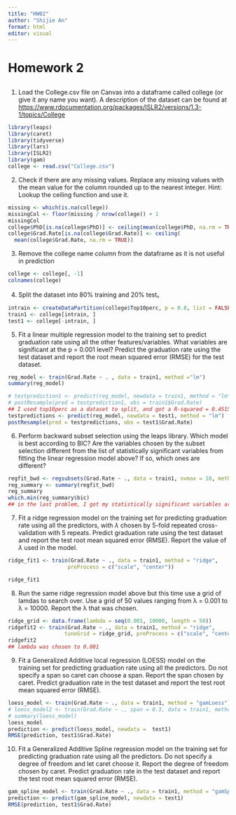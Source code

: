 ```yaml
---
title: "HW02"
author: "Shijie An"
format: html
editor: visual
---
```


# Homework 2

## 

1.  Load the College.csv file on Canvas into a dataframe called college (or give it any name you want). A description of the dataset can be found at [[https://www.rdocumentation.org/packages/ISLR2/versions/1.3-1/topics/College]{.underline}](https://www.rdocumentation.org/packages/ISLR2/versions/1.3-1/topics/College)

```r
library(leaps)
library(caret)
library(tidyverse)
library(lars)
library(ISLR2)
library(gam)
college <- read.csv("College.csv")
```

2.  Check if there are any missing values. Replace any missing values with the mean value for the column rounded up to the nearest integer. Hint: Lookup the ceiling function and use it.

```r
missing <- which(is.na(college)) 
missingCol <- floor(missing / nrow(college)) + 1
missingCol
college$PhD[is.na(college$PhD)] <- ceiling(mean(college$PhD, na.rm = TRUE))
college$Grad.Rate[is.na(college$Grad.Rate)] <- ceiling(
  mean(college$Grad.Rate, na.rm = TRUE))
```

3.  Remove the college name column from the dataframe as it is not useful in prediction

```r
college <- college[, -1]
colnames(college)
```

4.  Split the dataset into 80% training and 20% test。

```r
intrain <- createDataPartition(college$Top10perc, p = 0.8, list = FALSE)
train1 <- college[intrain, ]
test1 <- college[-intrain, ]
```

5.  Fit a linear multiple regression model to the training set to predict graduation rate using all the other features/variables. What variables are significant at the p = 0.001 level? Predict the graduation rate using the test dataset and report the root mean squared error (RMSE) for the test dataset.

```r
reg_model <- train(Grad.Rate ~ . , data = train1, method ="lm")
summary(reg_model)

# testprediction1 <- predict(reg_model, newdata = train1, method = "lm")
# postResample(pred = testprediction1, obs = train1$Grad.Rate)
## I used top10perc as a dataset to split, and got a R-squared = 0.4515 and RSE = 13.01 on 605 degrees of freedom. I got Outstate and perc.alumni, intercept are with ***, which is in the interval of p <= 0.001
testpredictions <- predict(reg_model, newdata = test1, method = "lm")
postResample(pred = testpredictions, obs = test1$Grad.Rate)
```

6.  Perform backward subset selection using the leaps library. Which model is best according to BIC? Are the variables chosen by the subset selection different from the list of statistically significant variables from fitting the linear regression model above? If so, which ones are different?

```r
regfit_bwd <- regsubsets(Grad.Rate ~ ., data = train1, nvmax = 18, method = "backward")
reg_summary <- summary(regfit_bwd)
reg_summary
which.min(reg_summary$bic)
## in the last problem, I got my statistically significant variables are Outstate and perc.alumni. And for this, I got 7 bic, which are Apps, top25Perc, P.Undergrad, Outstate, Room.Board, perc.alumni, Expand. It got outstete and perc.alumni as similar. 
```

7.  Fit a ridge regression model on the training set for predicting graduation rate using all the predictors, with *λ* chosen by 5-fold repeated cross-validation with 5 repeats. Predict graduation rate using the test dataset and report the test root mean squared error (RMSE). Report the value of *λ* used in the model.

```r

ridge_fit1 <- train(Grad.Rate ~ ., data = train1, method = "ridge", 
                   preProcess = c("scale", "center"))

ridge_fit1
```

8.  Run the same ridge regression model above but this time use a grid of lamdas to search over. Use a grid of 50 values ranging from λ = 0.001 to λ = 10000. Report the λ that was chosen.

```r
ridge_grid <- data.frame(lambda = seq(0.001, 10000, length = 50))
ridgefit2 <- train(Grad.Rate ~ ., data = train1, method = "ridge",
                  tuneGrid = ridge_grid, preProcess = c("scale", "center"))
ridgefit2
## lambda was chosen to 0.001
```

9.  Fit a Generalized Additive local regression (LOESS) model on the training set for predicting graduation rate using all the predictors. Do not specify a span so caret can choose a span. Report the span chosen by caret. Predict graduation rate in the test dataset and report the test root mean squared error (RMSE).

```r
loess_model <- train(Grad.Rate ~ ., data = train1, method = "gamLoess")
# loess_model2 <- train(Grad.Rate ~ ., span = 0.3, data = train1, method = "gamLoess")
# summary(loess_model)
loess_model
prediction <- predict(loess_model, newdata =  test1)
RMSE(prediction, test1$Grad.Rate)
```

10. Fit a Generalized Additive Spline regression model on the training set for predicting graduation rate using all the predictors. Do not specify a degree of freedom and let caret choose it. Report the degree of freedom chosen by caret. Predict graduation rate in the test dataset and report the test root mean squared error (RMSE).

```r
gam_spline_model <- train(Grad.Rate ~ ., data = train1, method = "gamSpline")
prediction <- predict(gam_spline_model, newdata = test1)
RMSE(prediction, test1$Grad.Rate)
```
